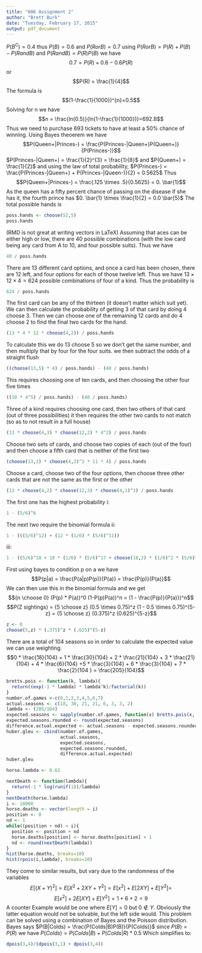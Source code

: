 ```yaml
---
title: "606 Assignment 2"
author: "Brett Burk"
date: "Tuesday, February 17, 2015"
output: pdf_document
---
```

\textbf{3.3} $P(B^C) = 0.4$ thus $P(B) = 0.6$ and $P(R or B) = 0.7$ using $P(R or B) = P(R) + P(B) - P(R and B)$ and $P(R and B) = P(R) P(B)$ we have $$0.7 = P(R) + 0.6 - 0.6P(R)$$ or $$P(R) = \frac{1}{4}$$
\textbf{3.6} The formula is $$(1-\frac{1}{1000})^{n}=0.5$$
Solving for n we have $$n = \frac{ln(0.5)}{ln(1-\frac{1}{1000})}=692.8$$ Thus we need to purchase 693 tickets to have at least a 50% chance of winning. \newline
\textbf{3.8.a}
Using Bayes theoerem we have $$P(Queen+|Princes-) = \frac{P(Princes-|Queen+)P(Queen+)}{P(Princes-)}$$
$P(Princes-|Queen+) = \frac{1}{2}^{3} = \frac{1}{8}$ and $P(Queen+) = \frac{1}{2}$ and using the law of total probability, $P(Princes-) = \frac{P(Princes-|Queen+) + P(Princes-|Queen-)}{2} = 0.5625$
Thus $$P(Queen+|Princes-) = \frac{.125 \times .5}{0.5625} = 0. \bar{1}$$
\textbf{3.8.b}
As the queen has a fifty percent chance of passing on the disease if she has it, the fourth prince has $0. \bar{1} \times \frac{1}{2} = 0.0 \bar{5}$ \newline
\textbf{3.16.a}
The total possible hands is
```r
poss.hands <- choose(52,5)
poss.hands
```
(RMD is not great at writing vectors in LaTeX)
Assuming that aces can be either high or low, there are 40 possible combinations (with the low card being any card from A to 10, and four possible suits). Thus we have 
```r
40 / poss.hands
```
\textbf{3.16.b}
There are 13 different card options, and once a card has been chosen, there are 12 left, and four options for each of those twelve left. Thus we have $13 \times 12 \times 4 = 624$ possible combinations of four of a kind. Thus the probability is 
```r
624 / poss.hands
```
\textbf{3.16.c}
The first card can be any of the thirteen (it doesn't matter which suit yet). We can then calculate the probability of getting 3 of that card by doing 4 choose 3. Then we can choose one of the remaining 12 cards and do 4 choose 2 to find the final two cards for the hand.
```r
(13 * 4 * 12 * choose(4,2)) / poss.hands
```
\textbf{3.16.d}
To calculate this we do 13 choose 5 so we don't get the same number, and then multiply that by four for the four suits. we then subtract the odds of a straight flush
```r
((choose(13,5) * 4) / poss.hands) - (40 / poss.hands)
```
\textbf{3.16.e}
This requires choosing one of ten cards, and then choosing the other four five times
```r
((10 * 4^5) / poss.hands) - (40 / poss.hands)
```
\textbf{3.16.f}
Three of a kind requires choosing one card, then two others of that card (out of three possibilities) it then requires the other two cards to not match (so as to not result in a full house)
```r
(13 * choose(4,3) * choose(12,2) * 4^2) / poss.hands
```
\textbf{3.16.g}
Choose two sets of cards, and choose two copies of each (out of the four) and then choose a fifth card that is neither of the first two
```r
(choose(13,2) * choose(4,2)^2 * 11 * 4) / poss.hands
```
\textbf{3.16.h}
Choose a card, choose two of the four options, then choose three other cards that are not the same as the first or the other
```r
(13 * choose(4,2) * choose(12,3) * choose(4,1)^3) / poss.hands
```
\textbf{3.22}
The first one has the highest probability \newline
i:
```r
1 - (5/6)^6
```
The next two require the binomial formula
ii:
```r
1 - (((5/6)^12) + (12 * (1/6) * (5/6)^11))
```
iii:
```r
1 - ((5/6)^18 + 18 * (1/6) * (5/6)^17 + choose(18,2) * (1/6)^2 * (5/6)^16)
```
\textbf{3.26.a}
First using bayes to condition p on a we have
$$P(p|a) = \frac{P(a|p)P(p)}{P(a)} = \frac{P(p)}{P(a)}$$ We can then use this in the binomial formula and we get $${n \choose 0} (P(p) * P(a))^0 (1-P(p)P(a))^n = (1 - \frac{P(p)}{P(a)})^n$$ 
\textbf{3.26.b}
$$P(Z sightings) = {5 \choose z} (0.5 \times 0.75)^z (1 - 0.5 \times 0.75)^{5-z} = {5 \choose z} (0.375)^z (0.625)^{5-z}$$
```r
z <- 0
choose(5,z) * (.375)^z * (.625)^(5-z)
```
\textbf{3.34}
There are a total of 104 seasons so in order to calculate the expected value we can use weighting.
$$0 * \frac{18}{104} + 1 * \frac{30}{104} + 2 * \frac{21}{104} + 3 * \frac{21}{104} + 4 * \frac{6}{104} +5 * \frac{3}{104} + 6 * \frac{3}{104} + 7 * \frac{2}{104 } = \frac{205}{104}$$
```r
bretts.pois <- function(k, lambda){
  return((exp(-1 * lambda) * lambda^k)/factorial(k))
}
number.of.games <-c(0,1,2,3,4,5,6,7)
actual.seasons <- c(18, 30, 21, 21, 6, 3, 3, 2)
lambda <- (205/104)
expected.seasons <- sapply(number.of.games, function(x) bretts.pois(x, lambda) * 104)
expected.seasons.rounded <- round(expected.seasons)
difference.actual.expected <- actual.seasons - expected.seasons.rounded
huber.gleu <- cbind(number.of.games, 
                    actual.seasons, 
                    expected.seasons, 
                    expected.seasons.rounded, 
                    difference.actual.expected)
huber.gleu
```
\textbf{3.45}
```r
horse.lambda <- 0.61

nextDeath <- function(lambda){
  return(-1 * log(runif(1))/lambda)
}
nextDeath(horse.lambda)
i <- 10000
horse.deaths <- vector(length = i)
position <- 0
nd <- 1
while((position + nd) < i){
  position <- position + nd
  horse.deaths[position] <- horse.deaths[position] + 1
  nd <- round(nextDeath(lambda))
}
hist(horse.deaths, breaks=10)
hist(rpois(i,lambda), breaks=10)
```
They come to similar results, but vary due to the randomness of the variables\newline
\textbf{4.6} $$E[(X+Y)^2] = E[X^2 + 2XY + Y^2] = E[x^2]+E[2XY]+E[Y^2] =$$ $$E[x^2]+2E[XY]+E[Y^2] = 1 + 6 + 2 = 9$$
\textbf{4.16} A counter Example would be one where $E[Y] = 0$ but $0 \not\in Y$. Obviously the latter equation would not be solvable, but the left side would. \newline
\textbf{BONUS: 3.36} This problem can be solved using a combination of Bayes and the Poisson distribution. Bayes says $P(B|Colds) = \frac{P(Colds|B)P(B)}{P(Colds)}$ since $P(B) = P(R)$ we have $P(Colds)=P(Colds|B) + P(Colds|R) * 0.5$ Which simplifies to:
```r
dpois(3,4)/(dpois(3,1) + dpois(3,4))
```